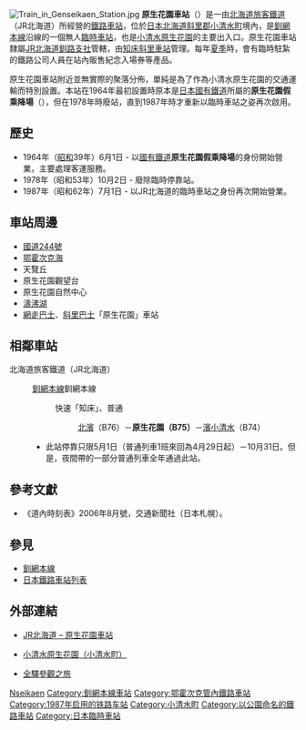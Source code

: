 {{noteTA
|T=zh-tw:原生花園車站;zh-hk:原生花園站;zh-cn:原生花园站;
|1=zh-tw:原生花園車站;zh-hk:原生花園站;zh-cn:原生花园站;
}}
{{日本車站資訊
|公司色 = #2cb431
|文字色 = 
|站名 = 原生花園車站
|圖片 =Genseikaen-STA.jpg
|pxl = 
|圖片說明 = 原生花園車站站房
|日文原名 = 原生花園
|平假名 =げんせいかえん
|羅馬拼音 =Gensei-Kaen
|副站名 = 
|所屬公司 = [[File:JR_logo_(hokkaido).svg|23px]][[北海道旅客鐵道|北海道旅客鐵道]]（JR北海道）
|電報略號 =ケセ
|車站編號 = {{車站編號c|hotpink|B75}}
|所在地 = [[北海道|北海道]][[斜里郡|斜里郡]][[小清水町|小清水町]]<br>字濱小清水2番地之4
|車站構造 = [[地面車站|地面車站]]
|月台配置 = 1面1線
|所屬路線 = {{Color|#ef59a1|■}}[[釧網本線|釧網本線]]
|前一站 =B76 [[北濱車站_(北海道)|北濱]]
|前一站距離 = 5.4
|後一站距離 = 3.2
|後一站 = [[濱小清水車站|濱小清水]] B74
|距離 = 16.9
|起點站 = [[網走車站|網走]]
|啟用年月日 = 1987年（[[昭和|昭和]]62年）7月1日
|廢站年月日 = 
|上下車人次 =
|統計年度 =
|轉車 = 
|備註 =無人車站<br/>每年5月至10月營業
}}
[[File:Train_in_Genseikaen_Station.jpg|thumb]]
'''原生花園車站'''（{{jpn|j=原生花園駅|hg=げんせいかえんえき|rm=Gensei-kaen eki|f=y}}）是一由[[北海道旅客鐵道|北海道旅客鐵道]]（JR北海道）所經營的[[鐵路車站|鐵路車站]]，位於[[日本|日本]][[北海道|北海道]][[斜里郡|斜里郡]][[小清水町|小清水町]]境內，是[[釧網本線|釧網本線]]沿線的一個無人[[臨時車站|臨時車站]]，也是[[小清水原生花園|小清水原生花園]]的主要出入口。原生花園車站隸屬[[北海道旅客鐵道釧路支社|JR北海道釧路支社]]管轄，由[[知床斜里車站|知床斜里車站]]管理。每年[[夏季|夏季]]時，會有臨時駐紮的鐵路公司人員在站內販售紀念入場券等產品。

原生花園車站附近並無實際的聚落分佈，單純是為了作為小清水原生花園的交通運輸而特別設置。本站在1964年最初設置時原本是[[日本國有鐵道|日本國有鐵道]]所屬的'''原生花園假乘降場'''（{{lang|ja|原生花園仮乗降場}}），但在1978年時廢站，直到1987年時才重新以臨時車站之姿再次啟用。

== 歷史 ==
* 1964年（[[昭和|昭和]]39年）6月1日 - 以[[日本國有鐵道|國有鐵道]]'''原生花園假乘降場'''的身份開始營業，主要處理客運服務。
* 1978年（昭和53年）10月2日 - 廢除臨時停靠站。
* 1987年（昭和62年）7月1日 - 以JR北海道的臨時車站之身份再次開始營業。

== 車站周邊 ==
* [[國道244號|國道244號]]
* [[鄂霍次克海|鄂霍次克海]]
* 天覽丘
* 原生花園觀望台
* 原生花園自然中心
* [[濤沸湖|濤沸湖]]
* [[網走巴士|網走巴士]]、[[斜里巴士|斜里巴士]]「原生花園」車站

== 相鄰車站 ==
; 北海道旅客鐵道（JR北海道）
: {{Color|#ef59a1|■}}[[釧網本線|釧網本線]]釧網本線
:: 快速「知床」、普通
::: [[北濱站_(北海道)|北濱]]（B76）－'''原生花園（B75）'''－[[濱小清水站|濱小清水]]（B74）
:* 此站停靠只限5月1日（普通列車1班來回為4月29日起）－10月31日。但是，夜間帶的一部分普通列車全年通過此站。

==參考文獻==
* 《道內時刻表》2006年8月號，交通新聞社（日本札幌）。

== 參見 ==
* [[釧網本線|釧網本線]]
* [[日本鐵路車站列表|日本鐵路車站列表]]

==外部連結==
* {{ja}}[http://www.jrhokkaido.co.jp/network/station/station.html#9464 JR北海道 – 原生花園車站]{{Wayback|url=http://www.jrhokkaido.co.jp/network/station/station.html#9464 |date=20190202042725 }}
* {{ja}}[http://www.town.koshimizu.hokkaido.jp/hotnews/detail/00000164.html 小清水原生花園（小清水町）]{{Wayback|url=http://www.town.koshimizu.hokkaido.jp/hotnews/detail/00000164.html |date=20160304125234 }}
* {{ja}}[http://www.tsuchibuta.com/jr-hokkaido/senmouline/22genseikaen/22genseikaen.htm 全驛參觀之旅] {{Wayback|url=http://www.tsuchibuta.com/jr-hokkaido/senmouline/22genseikaen/22genseikaen.htm |date=20181005183638 }}

{{釧網本線}}

{{DEFAULTSORT:Gensei-Kaen}}
[[Category:日本鐵路車站_Ge|Nseikaen]]
[[Category:釧網本線車站|Category:釧網本線車站]]
[[Category:鄂霍次克管內鐵路車站|Category:鄂霍次克管內鐵路車站]]
[[Category:1987年启用的铁路车站|Category:1987年启用的铁路车站]]
[[Category:小清水町|Category:小清水町]]
[[Category:以公園命名的鐵路車站|Category:以公園命名的鐵路車站]]
[[Category:日本臨時車站|Category:日本臨時車站]]